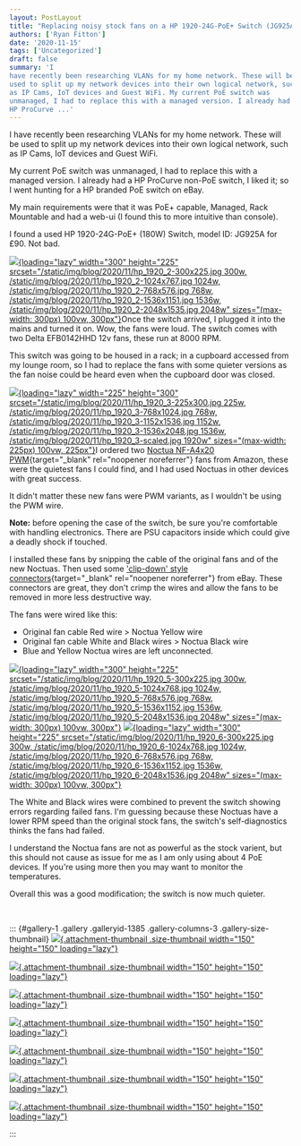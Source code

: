 ```yaml
---
layout: PostLayout
title: "Replacing noisy stock fans on a HP 1920-24G-PoE+ Switch (JG925A)"
authors: ['Ryan Fitton']
date: '2020-11-15'
tags: ['Uncategorized']
draft: false
summary: 'I
have recently been researching VLANs for my home network. These will be
used to split up my network devices into their own logical network, such
as IP Cams, IoT devices and Guest WiFi. My current PoE switch was
unmanaged, I had to replace this with a managed version. I already had a
HP ProCurve ...'
---
```


I have recently been researching VLANs for my home network. These will
be used to split up my network devices into their own logical network,
such as IP Cams, IoT devices and Guest WiFi.

My current PoE switch was unmanaged, I had to replace this with a
managed version. I already had a HP ProCurve non-PoE switch, I liked it;
so I went hunting for a HP branded PoE switch on eBay.

My main requirements were that it was PoE+ capable, Managed, Rack
Mountable and had a web-ui (I found this to more intuitive than
console).

I found a used HP 1920-24G-PoE+ (180W) Switch, model ID: JG925A for £90.
Not bad.

[![](/static/img/blog/2020/11/hp_1920_2-300x225.jpg){loading="lazy"
width="300" height="225"
srcset="/static/img/blog/2020/11/hp_1920_2-300x225.jpg 300w, /static/img/blog/2020/11/hp_1920_2-1024x767.jpg 1024w, /static/img/blog/2020/11/hp_1920_2-768x576.jpg 768w, /static/img/blog/2020/11/hp_1920_2-1536x1151.jpg 1536w, /static/img/blog/2020/11/hp_1920_2-2048x1535.jpg 2048w"
sizes="(max-width: 300px) 100vw, 300px"}](/static/img/blog/2020/11/hp_1920_2-scaled.jpg)Once
the switch arrived, I plugged it into the mains and turned it on. Wow,
the fans were loud. The switch comes with two Delta EFB0142HHD 12v fans,
these run at 8000 RPM.

This switch was going to be housed in a rack; in a cupboard accessed
from my lounge room, so I had to replace the fans with some quieter
versions as the fan noise could be heard even when the cupboard door was
closed.

[![](/static/img/blog/2020/11/hp_1920_3-225x300.jpg){loading="lazy"
width="225" height="300"
srcset="/static/img/blog/2020/11/hp_1920_3-225x300.jpg 225w, /static/img/blog/2020/11/hp_1920_3-768x1024.jpg 768w, /static/img/blog/2020/11/hp_1920_3-1152x1536.jpg 1152w, /static/img/blog/2020/11/hp_1920_3-1536x2048.jpg 1536w, /static/img/blog/2020/11/hp_1920_3-scaled.jpg 1920w"
sizes="(max-width: 225px) 100vw, 225px"}](/static/img/blog/2020/11/hp_1920_3-scaled.jpg)I
ordered two [Noctua NF-A4x20
PWM](https://www.amazon.co.uk/Noctua-NF-A4x20-PWM-Premium-40x20mm/dp/B07125KWG1/ref=as_li_ss_tl?ie=UTF8&psc=1&ref=ppx_pop_mob_b_asin_title&linkCode=ll1&tag=ryanfittoncou-21&linkId=bda93790e47185466fc7099264289da9&language=en_GB){target="_blank"
rel="noopener noreferrer"} fans from Amazon, these were the quietest
fans I could find, and I had used Noctuas in other devices with great
success.

It didn't matter these new fans were PWM variants, as I wouldn't be
using the PWM wire.

**Note:** before opening the case of the switch, be sure you're
comfortable with handling electronics. There are PSU capacitors inside
which could give a deadly shock if touched.

I installed these fans by snipping the cable of the original fans and of
the new Noctuas. Then used some ['clip-down' style
connectors](https://www.ebay.co.uk/itm/Wago-type-in-line-Electrical-Connectors-Wire-Block-Clamp-Terminal-Cable-Reusable/264655941031?pageci=191f7a3d-467e-4332-8e99-3dbccf63c998){target="_blank"
rel="noopener noreferrer"} from eBay. These connectors are great, they
don't crimp the wires and allow the fans to be removed in more less
destructive way.

The fans were wired like this:

-   Original fan cable Red wire \> Noctua Yellow wire
-   Original fan cable White and Black wires \> Noctua Black wire
-   Blue and Yellow Noctua wires are left unconnected.

[![](/static/img/blog/2020/11/hp_1920_5-300x225.jpg){loading="lazy"
width="300" height="225"
srcset="/static/img/blog/2020/11/hp_1920_5-300x225.jpg 300w, /static/img/blog/2020/11/hp_1920_5-1024x768.jpg 1024w, /static/img/blog/2020/11/hp_1920_5-768x576.jpg 768w, /static/img/blog/2020/11/hp_1920_5-1536x1152.jpg 1536w, /static/img/blog/2020/11/hp_1920_5-2048x1536.jpg 2048w"
sizes="(max-width: 300px) 100vw, 300px"}](/static/img/blog/2020/11/hp_1920_5-scaled.jpg)
[![](/static/img/blog/2020/11/hp_1920_6-300x225.jpg){loading="lazy"
width="300" height="225"
srcset="/static/img/blog/2020/11/hp_1920_6-300x225.jpg 300w, /static/img/blog/2020/11/hp_1920_6-1024x768.jpg 1024w, /static/img/blog/2020/11/hp_1920_6-768x576.jpg 768w, /static/img/blog/2020/11/hp_1920_6-1536x1152.jpg 1536w, /static/img/blog/2020/11/hp_1920_6-2048x1536.jpg 2048w"
sizes="(max-width: 300px) 100vw, 300px"}](/static/img/blog/2020/11/hp_1920_6-scaled.jpg)

The White and Black wires were combined to prevent the switch showing
errors regarding failed fans. I'm guessing because these Noctuas have a
lower RPM speed than the original stock fans, the switch's
self-diagnostics thinks the fans had failed.

I understand the Noctua fans are not as powerful as the stock varient,
but this should not cause as issue for me as I am only using about 4 PoE
devices. If you're using more then you may want to monitor the
temperatures.

Overall this was a good modification; the switch is now much quieter.

 

::: {#gallery-1 .gallery .galleryid-1385 .gallery-columns-3 .gallery-size-thumbnail}
[![](/static/img/blog/2020/11/hp_1920_1-150x150.jpg){.attachment-thumbnail
.size-thumbnail width="150" height="150"
loading="lazy"}](https://ryanfitton.co.uk/blog/hp_1920_1/)

[![](/static/img/blog/2020/11/hp_1920_2-150x150.jpg){.attachment-thumbnail
.size-thumbnail width="150" height="150"
loading="lazy"}](https://ryanfitton.co.uk/blog/replacing-noisy-stock-fans-on-a-hp-1920-24g-poe-switch-jg925a/hp_1920_2/)

[![](/static/img/blog/2020/11/hp_1920_5-150x150.jpg){.attachment-thumbnail
.size-thumbnail width="150" height="150"
loading="lazy"}](https://ryanfitton.co.uk/blog/replacing-noisy-stock-fans-on-a-hp-1920-24g-poe-switch-jg925a/hp_1920_5/)


[![](/static/img/blog/2020/11/hp_1920_6-150x150.jpg){.attachment-thumbnail
.size-thumbnail width="150" height="150"
loading="lazy"}](https://ryanfitton.co.uk/blog/replacing-noisy-stock-fans-on-a-hp-1920-24g-poe-switch-jg925a/hp_1920_6/)

[![](/static/img/blog/2020/11/hp_1920_4-150x150.jpg){.attachment-thumbnail
.size-thumbnail width="150" height="150"
loading="lazy"}](https://ryanfitton.co.uk/blog/replacing-noisy-stock-fans-on-a-hp-1920-24g-poe-switch-jg925a/hp_1920_4/)

[![](/static/img/blog/2020/11/hp_1920_3-150x150.jpg){.attachment-thumbnail
.size-thumbnail width="150" height="150"
loading="lazy"}](https://ryanfitton.co.uk/blog/replacing-noisy-stock-fans-on-a-hp-1920-24g-poe-switch-jg925a/hp_1920_3/)


[![](/static/img/blog/2020/11/hp_1920_7-150x150.jpeg){.attachment-thumbnail
.size-thumbnail width="150" height="150"
loading="lazy"}](https://ryanfitton.co.uk/blog/hp_1920_7/)

:::

 

 
